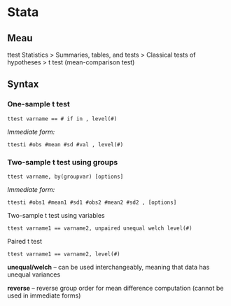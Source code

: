 


# Stata 

## Meau				
ttest Statistics > Summaries, tables, and tests > Classical tests of hypotheses > t test (mean-comparison test)		

## Syntax 		

### One-sample t test 
```
ttest varname == # if in , level(#)
```

_Immediate form:_ 

```
ttesti #obs #mean #sd #val , level(#) 
```

### Two-sample t test using groups 
```
ttest varname, by(groupvar) [options] 
```

_Immediate form:_ 

```
ttesti #obs1 #mean1 #sd1 #obs2 #mean2 #sd2 , [options] 
```

Two-sample t test using variables 
```
ttest varname1 == varname2, unpaired unequal welch level(#) 
```
  
Paired t test 

```
ttest varname1 == varname2, level(#) 
```

[options]: 
**level(#)** – specifies the confidence level, as a percentage, for confidence intervals. The default is level(95) or as set by set lev

**unequal/welch** – can be used interchangeably, meaning that data has unequal variances 

**reverse** – reverse group order for mean difference computation (cannot be used in immediate forms)

